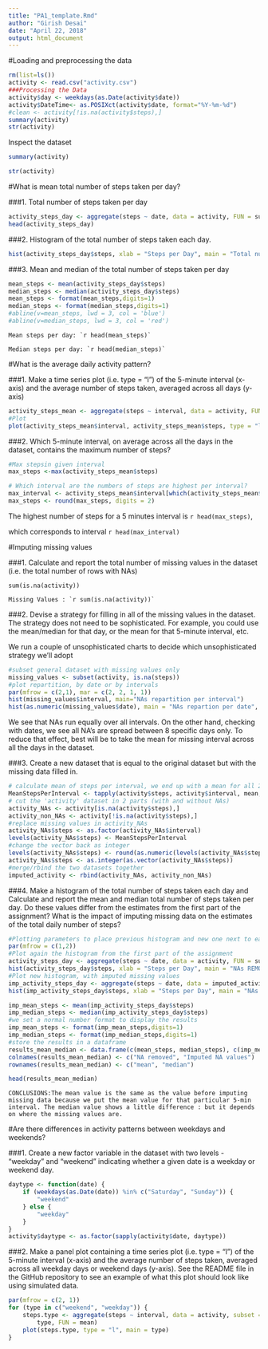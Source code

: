 ---
title: "PA1_template.Rmd"
author: "Girish Desai"
date: "April 22, 2018"
output: html_document
---
#Loading and preprocessing the data

```{r setup, include=FALSE}
rm(list=ls())
activity <- read.csv("activity.csv")
###Processing the Data
activity$day <- weekdays(as.Date(activity$date))
activity$DateTime<- as.POSIXct(activity$date, format="%Y-%m-%d")
#clean <- activity[!is.na(activity$steps),]
summary(activity)
str(activity)
```
Inspect the dataset
```{r} 
summary(activity)
```
```{r} 
str(activity)
```

#What is mean total number of steps taken per day?

###1. Total number of steps taken per day

```{r} 
activity_steps_day <- aggregate(steps ~ date, data = activity, FUN = sum, na.rm = TRUE)
head(activity_steps_day)
```

###2. Histogram of the total number of steps taken each day.

```{r}
hist(activity_steps_day$steps, xlab = "Steps per Day", main = "Total number of steps taken per  day", col = "gray")
```

###3. Mean and median of the total number of steps taken per day
```{r}
mean_steps <- mean(activity_steps_day$steps)
median_steps <- median(activity_steps_day$steps)
mean_steps <- format(mean_steps,digits=1)
median_steps <- format(median_steps,digits=1)
#abline(v=mean_steps, lwd = 3, col = 'blue')
#abline(v=median_steps, lwd = 3, col = 'red')
```

    Mean steps per day: `r head(mean_steps)`

    Median steps per day: `r head(median_steps)`

#What is the average daily activity pattern? 

###1. Make a time series plot (i.e. type = "l") of the 5-minute interval (x-axis) and the average number of steps taken, averaged across all days (y-axis)

```{r}
activity_steps_mean <- aggregate(steps ~ interval, data = activity, FUN = mean, na.rm = TRUE)
#Plot
plot(activity_steps_mean$interval, activity_steps_mean$steps, type = "l", col = "blue", xlab = "Intervals", ylab = "Total steps per interval", main = "Number of steps per interval (averaged) (NA removed)")
```

###2. Which 5-minute interval, on average across all the days in the dataset, contains the maximum number of steps?

```{r}
#Max stepsin given interval
max_steps <-max(activity_steps_mean$steps)

# Which interval are the numbers of steps are highest per interval? 
max_interval <- activity_steps_mean$interval[which(activity_steps_mean$steps == max_steps)]
max_steps <- round(max_steps, digits = 2)
```

The highest number of steps for a 5 minutes interval is `r head(max_steps)`,

which corresponds to interval `r head(max_interval)`

#Imputing missing values

###1. Calculate and report the total number of missing values in the dataset (i.e. the total number of rows with NAs)

    sum(is.na(activity))

    Missing Values : `r sum(is.na(activity))`

###2. Devise a strategy for filling in all of the missing values in the dataset. The strategy does not need to be sophisticated. For example, you could use the mean/median for that day, or the mean for that 5-minute interval, etc.

  We run a couple of unsophisticated charts to decide which unsophisticated strategy we'll adopt
    
```{r}
#subset general dataset with missing values only
missing_values <- subset(activity, is.na(steps))
#plot repartition, by date or by intervals
par(mfrow = c(2,1), mar = c(2, 2, 1, 1))
hist(missing_values$interval, main="NAs repartition per interval")
hist(as.numeric(missing_values$date), main = "NAs repartion per date", breaks = 61)
```

  We see that NAs run equally over all intervals. On the other hand, checking with dates, we see all NA's are spread between 8 specific days only. To reduce that effect, best will be to take the mean for missing interval across all the days in the dataset.

###3. Create a new dataset that is equal to the original dataset but with the missing data filled in.

```{r}
# calculate mean of steps per interval, we end up with a mean for all 288 intervals
MeanStepsPerInterval <- tapply(activity$steps, activity$interval, mean, na.rm = TRUE)
# cut the 'activity' dataset in 2 parts (with and without NAs)
activity_NAs <- activity[is.na(activity$steps),]
activity_non_NAs <- activity[!is.na(activity$steps),]
#replace missing values in activity_NAs
activity_NAs$steps <- as.factor(activity_NAs$interval)
levels(activity_NAs$steps) <- MeanStepsPerInterval
#change the vector back as integer 
levels(activity_NAs$steps) <- round(as.numeric(levels(activity_NAs$steps)))
activity_NAs$steps <- as.integer(as.vector(activity_NAs$steps))
#merge/rbind the two datasets together
imputed_activity <- rbind(activity_NAs, activity_non_NAs)
```

###4. Make a histogram of the total number of steps taken each day and Calculate and report the mean and median total number of steps taken per day. Do these values differ from the estimates from the first part of the assignment? What is the impact of imputing missing data on the estimates of the total daily number of steps?

```{r}
#Plotting parameters to place previous histogram and new one next to each other
par(mfrow = c(1,2))
#Plot again the histogram from the first part of the assignment
activity_steps_day <- aggregate(steps ~ date, data = activity, FUN = sum, na.rm = TRUE)
hist(activity_steps_day$steps, xlab = "Steps per Day", main = "NAs REMOVED - Total steps/day", col = "blue")
#Plot new histogram, with imputed missing values
imp_activity_steps_day <- aggregate(steps ~ date, data = imputed_activity, FUN = sum, na.rm = TRUE)
hist(imp_activity_steps_day$steps, xlab = "Steps per Day", main = "NAs IMPUTED - Total steps/day", col = "blue")

imp_mean_steps <- mean(imp_activity_steps_day$steps)
imp_median_steps <- median(imp_activity_steps_day$steps)
#we set a normal number format to display the results
imp_mean_steps <- format(imp_mean_steps,digits=1)
imp_median_steps <- format(imp_median_steps,digits=1)
#store the results in a dataframe
results_mean_median <- data.frame(c(mean_steps, median_steps), c(imp_mean_steps, imp_median_steps))
colnames(results_mean_median) <- c("NA removed", "Imputed NA values")
rownames(results_mean_median) <- c("mean", "median")

head(results_mean_median)


```

    CONCLUSIONS:The mean value is the same as the value before imputing missing data because we put the mean value for that particular 5-min interval. The median value shows a little difference : but it depends on where the missing values are.

#Are there differences in activity patterns between weekdays and weekends?


###1. Create a new factor variable in the dataset with two levels - "weekday" and "weekend" indicating whether a given date is a weekday or weekend day.

```{r}
daytype <- function(date) {
    if (weekdays(as.Date(date)) %in% c("Saturday", "Sunday")) {
        "weekend"
    } else {
        "weekday"
    }
}
activity$daytype <- as.factor(sapply(activity$date, daytype))
```

###2. Make a panel plot containing a time series plot (i.e. type = "l") of the 5-minute interval (x-axis) and the average number of steps taken, averaged across all weekday days or weekend days (y-axis). See the README file in the GitHub repository to see an example of what this plot should look like using simulated data.

```{r}
par(mfrow = c(2, 1))
for (type in c("weekend", "weekday")) {
    steps.type <- aggregate(steps ~ interval, data = activity, subset = activity$daytype == 
        type, FUN = mean)
    plot(steps.type, type = "l", main = type)
}

```





